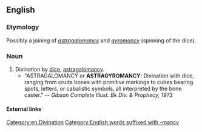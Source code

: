 ==English==

===Etymology===
Possibly a joining of ''[[astragalomancy]]'' and ''[[gyromancy]]'' (spinning of the dice).

===Noun===
{{en-noun|-}}

# Divination by [[dice]], [[astragalomancy]].
#* "ASTRAGALOMANCY or '''ASTRAGYROMANCY''': Divination with dice, ranging from crude bones with primitive markings to cubes bearing spots, letters, or cabalistic symbols, all interpreted by the bone caster." -- ''Gibson Complete Illust. Bk Div. & Prophecy, 1973''

====External links====
{{pedialite|astragalomancy}}

[[Category:en:Divination]]
[[Category:English words suffixed with -mancy]]